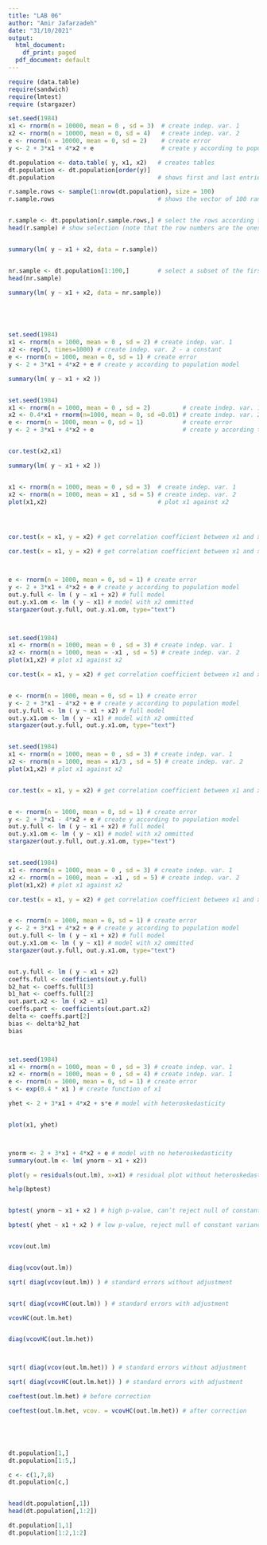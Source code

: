 ---
title: "LAB 06"
author: "Amir Jafarzadeh"
date: "31/10/2021"
output:
  html_document:
    df_print: paged
  pdf_document: default
---

```{r }



require (data.table)
require(sandwich)
require(lmtest)
require (stargazer)

set.seed(1984)
x1 <- rnorm(n = 10000, mean = 0 , sd = 3)  # create indep. var. 1
x2 <- rnorm(n = 10000, mean = 0, sd = 4)   # create indep. var. 2
e <- rnorm(n = 10000, mean = 0, sd = 2)    # create error
y <- 2 + 3*x1 + 4*x2 + e                   # create y according to population model

dt.population <- data.table( y, x1, x2)   # creates tables
dt.population <- dt.population[order(y)]
dt.population                             # shows first and last entries of table

r.sample.rows <- sample(1:nrow(dt.population), size = 100)
r.sample.rows                             # shows the vector of 100 randomly selected row numbers


r.sample <- dt.population[r.sample.rows,] # select the rows according to random sample
head(r.sample) # show selection (note that the row numbers are the ones that were randomly selected abo


summary(lm( y ~ x1 + x2, data = r.sample))


nr.sample <- dt.population[1:100,]        # select a subset of the first 100 rows
head(nr.sample)

summary(lm( y ~ x1 + x2, data = nr.sample))





set.seed(1984)
x1 <- rnorm(n = 1000, mean = 0 , sd = 2) # create indep. var. 1
x2 <- rep(3, times=1000) # create indep. var. 2 - a constant
e <- rnorm(n = 1000, mean = 0, sd = 1) # create error
y <- 2 + 3*x1 + 4*x2 + e # create y according to population model

summary(lm( y ~ x1 + x2 ))


set.seed(1984)
x1 <- rnorm(n = 1000, mean = 0 , sd = 2)         # create indep. var. 1
x2 <- 0.4*x1 + rnorm(n=1000, mean = 0, sd =0.01) # create indep. var. 2 - mean = x1
e <- rnorm(n = 1000, mean = 0, sd = 1)           # create error
y <- 2 + 3*x1 + 4*x2 + e                         # create y according to population model


cor.test(x2,x1)

summary(lm( y ~ x1 + x2 ))


x1 <- rnorm(n = 1000, mean = 0 , sd = 3)  # create indep. var. 1
x2 <- rnorm(n = 1000, mean = x1 , sd = 5) # create indep. var. 2
plot(x1,x2)                               # plot x1 against x2




cor.test(x = x1, y = x2) # get correlation coefficient between x1 and x2

cor.test(x = x1, y = x2) # get correlation coefficient between x1 and x2



e <- rnorm(n = 1000, mean = 0, sd = 1) # create error
y <- 2 + 3*x1 + 4*x2 + e # create y according to population model
out.y.full <- lm ( y ~ x1 + x2) # full model
out.y.x1.om <- lm ( y ~ x1) # model with x2 ommitted
stargazer(out.y.full, out.y.x1.om, type="text")



set.seed(1984)
x1 <- rnorm(n = 1000, mean = 0 , sd = 3) # create indep. var. 1
x2 <- rnorm(n = 1000, mean = -x1 , sd = 5) # create indep. var. 2
plot(x1,x2) # plot x1 against x2

cor.test(x = x1, y = x2) # get correlation coefficient between x1 and x2


e <- rnorm(n = 1000, mean = 0, sd = 1) # create error
y <- 2 + 3*x1 - 4*x2 + e # create y according to population model
out.y.full <- lm ( y ~ x1 + x2) # full model
out.y.x1.om <- lm ( y ~ x1) # model with x2 ommitted
stargazer(out.y.full, out.y.x1.om, type="text")


set.seed(1984)
x1 <- rnorm(n = 1000, mean = 0 , sd = 3) # create indep. var. 1
x2 <- rnorm(n = 1000, mean = x1/3 , sd = 5) # create indep. var. 2
plot(x1,x2) # plot x1 against x2


cor.test(x = x1, y = x2) # get correlation coefficient between x1 and x2


e <- rnorm(n = 1000, mean = 0, sd = 1) # create error
y <- 2 + 3*x1 - 4*x2 + e # create y according to population model
out.y.full <- lm ( y ~ x1 + x2) # full model
out.y.x1.om <- lm ( y ~ x1) # model with x2 ommitted
stargazer(out.y.full, out.y.x1.om, type="text")


set.seed(1984)
x1 <- rnorm(n = 1000, mean = 0 , sd = 3) # create indep. var. 1
x2 <- rnorm(n = 1000, mean = -x1 , sd = 5) # create indep. var. 2
plot(x1,x2) # plot x1 against x2

cor.test(x = x1, y = x2) # get correlation coefficient between x1 and x2


e <- rnorm(n = 1000, mean = 0, sd = 1) # create error
y <- 2 + 3*x1 + 4*x2 + e # create y according to population model
out.y.full <- lm ( y ~ x1 + x2) # full model
out.y.x1.om <- lm ( y ~ x1) # model with x2 ommitted
stargazer(out.y.full, out.y.x1.om, type="text")


out.y.full <- lm ( y ~ x1 + x2)
coeffs.full <- coefficients(out.y.full)
b2_hat <- coeffs.full[3]
b1_hat <- coeffs.full[2]
out.part.x2 <- lm ( x2 ~ x1)
coeffs.part <- coefficients(out.part.x2)
delta <- coeffs.part[2]
bias <- delta*b2_hat
bias



set.seed(1984)
x1 <- rnorm(n = 1000, mean = 0 , sd = 3) # create indep. var. 1
x2 <- rnorm(n = 1000, mean = 0 , sd = 4) # create indep. var. 1
e <- rnorm(n = 1000, mean = 0, sd = 1) # create error
s <- exp(0.4 * x1 ) # create function of x1

yhet <- 2 + 3*x1 + 4*x2 + s*e # model with heteroskedasticity


plot(x1, yhet)



ynorm <- 2 + 3*x1 + 4*x2 + e # model with no heteroskedasticity
summary(out.lm <- lm( ynorm ~ x1 + x2))

plot(y = residuals(out.lm), x=x1) # residual plot without heteroskedasticity

help(bptest)


bptest( ynorm ~ x1 + x2 ) # high p-value, can’t reject null of constant variance

bptest( yhet ~ x1 + x2 ) # low p-value, reject null of constant variance


vcov(out.lm)


diag(vcov(out.lm))

sqrt( diag(vcov(out.lm)) ) # standard errors without adjustment


sqrt( diag(vcovHC(out.lm)) ) # standard errors with adjustment

vcovHC(out.lm.het)


diag(vcovHC(out.lm.het))



sqrt( diag(vcov(out.lm.het)) ) # standard errors without adjustment

sqrt( diag(vcovHC(out.lm.het)) ) # standard errors with adjustment

coeftest(out.lm.het) # before correction

coeftest(out.lm.het, vcov. = vcovHC(out.lm.het)) # after correction





dt.population[1,]
dt.population[1:5,]

c <- c(1,7,8)
dt.population[c,]


head(dt.population[,1])
head(dt.population[,1:2])

dt.population[1,1]
dt.population[1:2,1:2]

```

